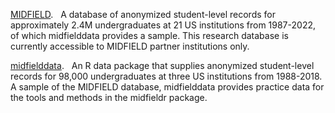[MIDFIELD](https://midfield.online/). &nbsp; A database of anonymized student-level records for approximately 2.4M undergraduates at 21 US institutions from 1987-2022, of which midfielddata  provides a sample. This research database is currently accessible to MIDFIELD partner institutions only. 

[midfielddata](https://midfieldr.github.io/midfielddata/). &nbsp; An R data package that supplies anonymized student-level records for 98,000 undergraduates at three US institutions from 1988-2018. A sample of the MIDFIELD database, midfielddata provides practice data for the tools and methods in the midfieldr package.

